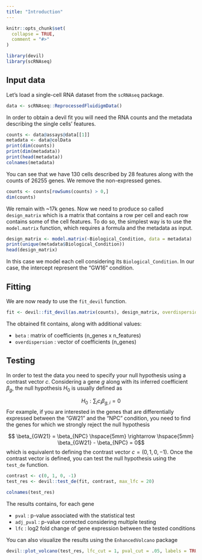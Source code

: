 ```yaml
---
title: "Introduction"
---
```


```r
knitr::opts_chunk$set(
  collapse = TRUE,
  comment = "#>"
)
```

```r
library(devil)
library(scRNAseq)
```

## Input data

Let's load a single-cell RNA dataset from the `scRNAseq` package.

```r
data <- scRNAseq::ReprocessedFluidigmData()
```

In order to obtain a devil fit you will need the RNA counts and the metadata describing the single cells' features.

```r
counts <- data@assays@data[[1]]
metadata <- data@colData
print(dim(counts))
print(dim(metadata))
print(head(metadata))
colnames(metadata)
```

You can see that we have 130 cells described by 28 features along with the counts of 26255 genes.
We remove the non-expressed genes.

```r
counts <- counts[rowSums(counts) > 0,]
dim(counts)
```

We remain with ~17k genes. Now we need to produce so called `design_matrix` which is a matrix that contains a row per cell and each row contains some of the cell features. To do so, the simplest way is to use the `model.matrix` function, which requires a formula and the metadata as input.

```r
design_matrix <- model.matrix(~Biological_Condition, data = metadata)
print(unique(metadata$Biological_Condition))
head(design_matrix)
```

In this case we model each cell considering its `Biological_Condition`. In our case, the intercept represent the "GW16" condition.

## Fitting

We are now ready to use the `fit_devil` function.

```r
fit <- devil::fit_devil(as.matrix(counts), design_matrix, overdispersion = T, size_factors = T, verbose = T, parallel.cores = 1, min_cells = 100, avg_counts = 10)
```

The obtained fit contains, along with additional values:

- `beta` : matrix of coefficients (n_genes x n_features)
- `overdispersion` : vector of coefficients (n_genes)

## Testing

In order to test the data you need to specify your null hypothesis using a contrast vector $c$. Considering a gene $g$ along with its inferred coefficient $\beta_g$, the null hypothesis $H_0$ is usually defined as

$$ H_0 : \sum_i c_i \beta_{g,i} = 0$$
For example, if you are interested in the genes that are differentially expressed between the "GW21" and the "NPC" condition, you need to find the genes for which we strongly reject the null hypothesis 

$$ \beta_{GW21} = \beta_{NPC} \hspace{5mm} \rightarrow \hspace{5mm} \beta_{GW21} - \beta_{NPC} = 0$$
which is equivalent to defining the contrast vector $c = (0,1,0,-1)$.
Once the contrast vector is defined, you can test the null hypothesis using the `test_de` function.

```r
contrast <- c(0, 1, 0, -1)
test_res <- devil::test_de(fit, contrast, max_lfc = 20)

colnames(test_res)
```

The results contains, for each gene

- `pval` : p-value associated with the statistical test
- `adj_pval` : p-value corrected considering multiple testing
- `lfc` : log2 fold change of gene expression between the tested conditions

You can also visualize the results using the `EnhancedVolcano` package

```r
devil::plot_volcano(test_res, lfc_cut = 1, pval_cut = .05, labels = TRUE, point_size = 2)
```
